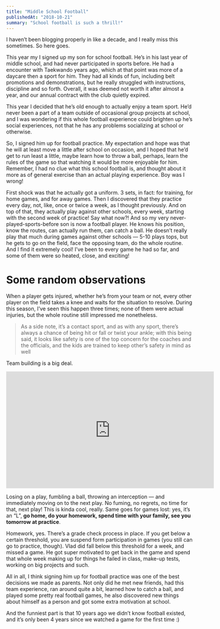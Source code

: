 ```yaml
---
title: "Middle School Football"
publishedAt: "2018-10-21"
summary: "School football is such a thrill!"
---
```


I haven’t been blogging properly in like a decade, and I really miss this sometimes. So here goes.

This year my I signed up my son for school football. He’s in his last year of middle school, and had never participated in sports before. He had a encounter with Taekwando years ago, which at that point was more of a daycare then a sport for him. They had all kinds of fun, including belt promotions and demonstrations, but he really struggled with instructions, discipline and so forth. Overall, it was deemed not worth it after almost a year, and our annual contract with the club quietly expired.

This year I decided that he’s old enough to actually enjoy a team sport. He’d never been a part of a team outside of occasional group projects at school, and I was wondering if this whole football experience could brighten up he’s social experiences, not that he has any problems socializing at school or otherwise.

So, I signed him up for football practice. My expectation and hope was that he will at least move a little after school on occasion, and I hoped that he’d get to run least a little, maybe learn how to throw a ball, perhaps, learn the rules of the game so that watching it would be more enjoyable for him. Remember, I had no clue what this school football is, and thought about it more as of general exercise than an actual playing experience. Boy was I wrong!

First shock was that he actually got a uniform. 3 sets, in fact: for training, for home games, and for away games. Then I discovered that they practice every day, not, like, once or twice a week, as I thought previously. And on top of that, they actually play against other schools, every week, starting with the second week of practice! Say what now?! And so my very never-played-sports-before son is now a football player. He knows his position, know the routes, can actually run them, can catch a ball. He doesn’t really play that much during games against other schools — 5-10 plays tops, but he gets to go on the field, face the opposing team, do the whole routine. And I find it extremely cool! I’ve been to every game he had so far, and some of them were so heated, close, and exciting!

# ****Some random observations****

When a player gets injured, whether he’s from your team or not, every other player on the field takes a knee and waits for the situation to resolve. During this season, I’ve seen this happen three times; none of them were actual injuries, but the whole routine still impressed me nonetheless.

> As a side note, it’s a contact sport, and as with any sport, there’s always a chance of being hit or fall or twist your ankle; with this being said, it looks like safety is one of the top concern for the coaches and the officials, and the kids are trained to keep other’s safety in mind as well

Team building is a big deal.

<iframe width="560" height="315" src="https://www.youtube.com/embed/eU0QK50Tw-s" frameborder="0" allow="accelerometer; autoplay; encrypted-media; gyroscope; picture-in-picture" allowfullscreen></iframe>

Losing on a play, fumbling a ball, throwing an interception — and immediately moving on to the next play. No fuming, no regrets, no time for that, next play! This is kinda cool, really. Same goes for games lost: yes, it’s an “L”, __go home, do your homework, spend time with your family, see you tomorrow at practice__.

Homework, yes. There’s a grade check process in place. If you get below a certain threshold, you are suspend form participation in games (you still can go to practice, though). Vlad did fall below this threshold for a week, and missed a game. He got super motivated to get back in the game and spend that whole week making up for things he failed in class, make-up tests, working on big projects and such.

All in all, I think signing him up for football practice was one of the best decisions we made as parents. Not only did he met new friends, had this team experience, ran around quite a bit, learned how to catch a ball, and played some pretty real football games, he also discovered new things about himself as a person and got some extra motivation at school.

And the funniest part is that 10 years ago we didn’t know football existed, and it’s only been 4 years since we watched a game for the first time :)
